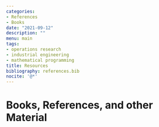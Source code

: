 ```yaml
---
categories:
- References
- Books
date: "2021-09-12"
description: ""
menu: main
tags:
- operations research
- industrial engineering
- mathematical programming
title: Resources
bibliography: references.bib  
nocite: '@*'
---
```

# Books, References, and other Material
